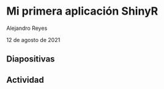 # Mi primera aplicación ShinyR

Alejandro Reyes

12 de agosto de 2021

## Diapositivas

## Actividad
